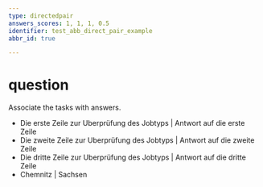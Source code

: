 ```yaml
---
type: directedpair
answers_scores: 1, 1, 1, 0.5
identifier: test_abb_direct_pair_example
abbr_id: true

---
```

# question
Associate the tasks with answers.

* Die erste Zeile zur Uberprüfung des Jobtyps | Antwort auf die erste Zeile
* Die zweite Zeile zur Uberprüfung des Jobtyps | Antwort auf die zweite Zeile
* Die dritte Zeile zur Uberprüfung des Jobtyps | Antwort auf die dritte Zeile
* Chemnitz | Sachsen
